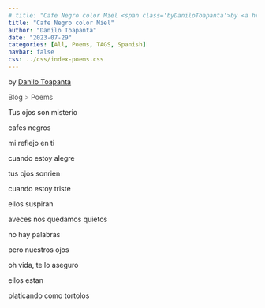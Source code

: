 ```yaml
---
# title: "Cafe Negro color Miel <span class='byDaniloToapanta'>by <a href='../../about/'>Danilo Toapanta</a> </span>"
title: "Cafe Negro color Miel"
author: "Danilo Toapanta"
date: "2023-07-29"
categories: [All, Poems, TAGS, Spanish]
navbar: false
css: ../css/index-poems.css
---
```

<span class='by-danilo-toapanta'>by <a href='../../about/'>Danilo Toapanta</a> </span>

<div style="font-weight:300;">
<a href="../../blog/" style="text-decoration: none;" >Blog </a> <a style="text-decoration: none; pointer-events: none; font-weight: 250;" href="">></a> <a href="../../blog/#category=Poems" style="text-decoration: none;" >Poems</a>
</div>


<div class="poem-text">

Tus ojos son misterio

cafes negros

mi reflejo en ti 

cuando estoy alegre

tus ojos sonrien

cuando estoy triste

ellos suspiran

aveces nos quedamos quietos

no hay palabras

pero nuestros ojos 

oh vida, te lo aseguro

ellos estan 

platicando como tortolos

</div>






































